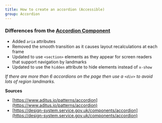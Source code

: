 ```yaml
---
title: How to create an accordion (Accessible)
group: Accordion
---
```


### Differences from the [Accordion Component](/components/accordion)

- Added `aria` attributes
- Removed the smooth transition as it causes layout recalculations at each frame
- Updated to use `<section>` elements as they appear for screen readers that support navigation by landmarks
- Updated to use the `hidden` attribute to hide elements instead of `x-show`

_If there are more than 6 accordions on the page then use a `<div>` to avoid lots of region landmarks._

**Sources**

- [https://www.aditus.io/patterns/accordion](https://www.aditus.io/patterns/accordion)
- [https://design-system.service.gov.uk/components/accordion](https://design-system.service.gov.uk/components/accordion)
